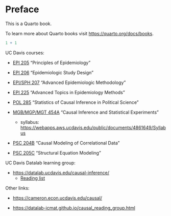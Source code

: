 # Preface {.unnumbered}

This is a Quarto book.

To learn more about Quarto books visit <https://quarto.org/docs/books>.

```r
1 + 1
```

UC Davis courses:

- [EPI 205](https://catalog.ucdavis.edu/search/?q=EPI+205) "Principles of Epidemiology"

- [EPI 206](https://catalog.ucdavis.edu/search/?q=EPI+206) "Epidemiologic Study Design"

- [EPI/SPH 207](https://catalog.ucdavis.edu/search/?q=EPI+207) "Advanced Epidemiologic Methodology"

- [EPI 225](https://catalog.ucdavis.edu/search/?q=EPI+225) "Advanced Topics in Epidemiology Methods"

- [POL 285](https://catalog.ucdavis.edu/search/?q=POL+285) "Statistics of Causal Inference in Political Science"
- [MGB/MGP/MGT 454A](https://catalog.ucdavis.edu/search/?q=MGB+454A) "Causal Inference and Statistical Experiments"
  - syllabus: <https://webapps.aws.ucdavis.edu/public/documents/4861649/Syllabus>
- [PSC 204B](https://catalog.ucdavis.edu/search/?q=PSC+204B) "Causal Modeling of Correlational Data"
- [PSC 205C](https://catalog.ucdavis.edu/search/?q=PSC+205C) "Structural Equation Modeling"

UC Davis Datalab learning group:

- <https://datalab.ucdavis.edu/causal-inference/>
   - [Reading list](https://docs.google.com/document/d/1K0QZFSjQIYnOTahpRK7Q83eaiIIFjfa-clSbj_ifgco/edit?tab=t.0#heading=h.farbmh6n76gq)

Other links:

- <https://cameron.econ.ucdavis.edu/causal/>

- <https://datalab-icmat.github.io/causal_reading_group.html>

